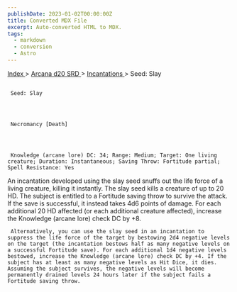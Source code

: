 ```yaml
---
publishDate: 2023-01-02T00:00:00Z
title: Converted MDX File
excerpt: Auto-converted HTML to MDX.
tags:
  - markdown
  - conversion
  - Astro
---
```


[
Index
](-index) >
[
Arcana d20 SRD
](arcana-d20-srd-index) >
[
Incantations
](arcana-d20-srd-incantations-index) > Seed: Slay

##

     Seed: Slay




     Necromancy [Death]




     Knowledge (arcane lore) DC: 34; Range: Medium; Target: One living creature; Duration: Instantaneous; Saving Throw: Fortitude partial; Spell Resistance: Yes

An incantation developed using the slay seed snuffs out the life force of a living creature, killing it instantly. The slay seed kills a creature of up to 20 HD. The subject is entitled to a Fortitude saving throw to survive the attack. If the save is successful, it instead takes 4d6 points of damage. For each additional 20 HD affected (or each additional creature affected), increase the Knowledge (arcane lore) check DC by +8.

     Alternatively, you can use the slay seed in an incantation to suppress the life force of the target by bestowing 2d4 negative levels on the target (the incantation bestows half as many negative levels on a successful Fortitude save). For each additional 1d4 negative levels bestowed, increase the Knowledge (arcane lore) check DC by +4. If the subject has at least as many negative levels as Hit Dice, it dies. Assuming the subject survives, the negative levels will become permanently drained levels 24 hours later if the subject fails a Fortitude saving throw.
